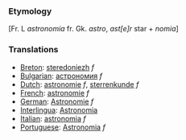 ===Etymology===

[Fr. L ''astronomia'' fr. Gk. ''astro'', ''ast[e]r'' star + ''nomia'']

=== Translations ===
*[[Breton]]: [[steredoniezh]] ''f''
*[[Bulgarian]]: [[астрономия]] ''f''
*[[Dutch]]: [[astronomie]] ''f'', [[sterrenkunde]] ''f''
*[[French]]: [[astronomie]] ''f''
*[[German]]: [[Astronomie]] ''f''
*[[Interlingua]]: [[Astronomia]]
*[[Italian]]: [[astronomia]] ''f''
*[[Portuguese]]: [[Astronomia]] ''f''
